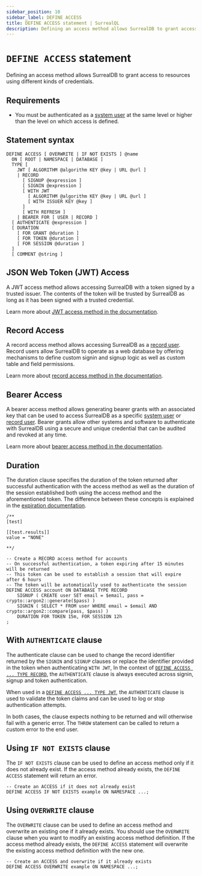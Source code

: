 ```yaml
---
sidebar_position: 10
sidebar_label: DEFINE ACCESS
title: DEFINE ACCESS statement | SurrealQL
description: Defining an access method allows SurrealDB to grant access to resources using different kinds of credentials.
---
```



# `DEFINE ACCESS` statement

<Since v="v2.0.0" />

Defining an access method allows SurrealDB to grant access to resources using different kinds of credentials.

## Requirements

- You must be authenticated as a [system user](/docs/surrealdb/security/authentication#system-users) at the same level or higher than the level on which access is defined.

## Statement syntax

```syntax title="SurrealQL Syntax"
DEFINE ACCESS [ OVERWRITE | IF NOT EXISTS ] @name
  ON [ ROOT | NAMESPACE | DATABASE ]
  TYPE [
    JWT [ ALGORITHM @algorithm KEY @key | URL @url ]
    | RECORD
      [ SIGNUP @expression ]
      [ SIGNIN @expression ]
      [ WITH JWT
        [ ALGORITHM @algorithm KEY @key | URL @url ]
        [ WITH ISSUER KEY @key ]
      ]
      [ WITH REFRESH ]
    | BEARER FOR [ USER | RECORD ]
  [ AUTHENTICATE @expression ]
  [ DURATION
    [ FOR GRANT @duration ]
    [ FOR TOKEN @duration ]
    [ FOR SESSION @duration ]
  ]
  [ COMMENT @string ]
```

## JSON Web Token (JWT) Access

A JWT access method allows accessing SurrealDB with a token signed by a trusted issuer. The contents of the token will be trusted by SurrealDB as long as it has been signed with a trusted credential.

Learn more about [JWT access method in the documentation](/docs/surrealql/statements/define/access/jwt).

## Record Access

A record access method allows accessing SurrealDB as a [record user](/docs/surrealdb/security/authentication#record-users). Record users allow SurrealDB to operate as a web database by offering mechanisms to define custom signin and signup logic as well as custom table and field permissions.

Learn more about [record access method in the documentation](/docs/surrealql/statements/define/access/record).

## Bearer Access

A bearer access method allows generating bearer grants with an associated key that can be used to access SurrealDB as a specific [system user](/docs/surrealdb/security/authentication#system-users) or [record user](/docs/surrealdb/security/authentication#record-users). Bearer grants allow other systems and software to authenticate with SurrealDB using a secure and unique credential that can be audited and revoked at any time.

Learn more about [bearer access method in the documentation](/docs/surrealql/statements/define/access/bearer).

## Duration

The duration clause specifies the duration of the token returned after successful authentication with the access method as well as the duration of the session established both using the access method and the aforementioned token. The difference between these concepts is explained in the [expiration documentation](/docs/surrealdb/security/authentication#expiration).

```surql
/**
[test]

[[test.results]]
value = "NONE"

**/

-- Create a RECORD access method for accounts
-- On successful authentication, a token expiring after 15 minutes will be returned
-- This token can be used to establish a session that will expire after 6 hours
-- The token will be automatically used to authenticate the session
DEFINE ACCESS account ON DATABASE TYPE RECORD
	SIGNUP ( CREATE user SET email = $email, pass = crypto::argon2::generate($pass) )
	SIGNIN ( SELECT * FROM user WHERE email = $email AND crypto::argon2::compare(pass, $pass) )
	DURATION FOR TOKEN 15m, FOR SESSION 12h
;
```

## With `AUTHENTICATE` clause

The authenticate clause can be used to change the record identifier returned by the `SIGNIN` and `SIGNUP` clauses or replace the identifier provided in the token when authenticating `WITH JWT`, In the context of [`DEFINE ACCESS ... TYPE RECORD`](/docs/surrealql/statements/define/access/record), the `AUTHENTICATE` clause is always executed across signin, signup and token authentication.

When used in a [`DEFINE ACCESS ... TYPE JWT`](/docs/surrealql/statements/define/access/jwt), the `AUTHENTICATE` clause is used to validate the token claims and can be used to log or stop authentication attempts.

In both cases, the clause expects nothing to be returned and will otherwise fail with a generic error. The `THROW` statement can be called to return a custom error to the end user.

## Using `IF NOT EXISTS` clause
<Since v="v1.3.0" />

The `IF NOT EXISTS` clause can be used to define an access method only if it does not already exist. If the access method already exists, the `DEFINE ACCESS` statement will return an error.

```surql
-- Create an ACCESS if it does not already exist
DEFINE ACCESS IF NOT EXISTS example ON NAMESPACE ...;
```

## Using `OVERWRITE` clause

The `OVERWRITE` clause can be used to define an access method and overwrite an existing one if it already exists. You should use the `OVERWRITE` clause when you want to modify an existing access method definition. If the access method already exists, the `DEFINE ACCESS` statement will overwrite the existing access method definition with the new one.

```surql
-- Create an ACCESS and overwrite if it already exists
DEFINE ACCESS OVERWRITE example ON NAMESPACE ...;
```
